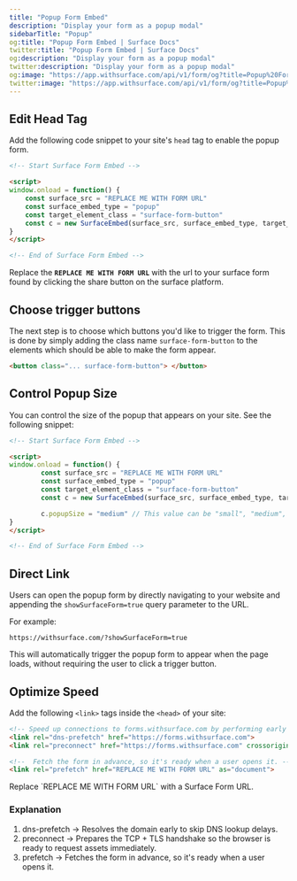 ```yaml
---
title: "Popup Form Embed"
description: "Display your form as a popup modal"
sidebarTitle: "Popup"
og:title: "Popup Form Embed | Surface Docs"
twitter:title: "Popup Form Embed | Surface Docs"
og:description: "Display your form as a popup modal"
twitter:description: "Display your form as a popup modal"
og:image: "https://app.withsurface.com/api/v1/form/og?title=Popup%20Form%20Embed"
twitter:image: "https://app.withsurface.com/api/v1/form/og?title=Popup%20Form%20Embed"
---
```



<SurfaceTagWarning />

## Edit Head Tag

Add the following code snippet to your site's `head` tag to enable the popup form.

```html
<!-- Start Surface Form Embed -->

<script>
window.onload = function() {
    const surface_src = "REPLACE ME WITH FORM URL"
    const surface_embed_type = "popup"
    const target_element_class = "surface-form-button"
    const c = new SurfaceEmbed(surface_src, surface_embed_type, target_element_class)
}
</script>

<!-- End of Surface Form Embed -->
```

Replace the **`REPLACE ME WITH FORM URL`** with the url to your surface form found by clicking the share button on the surface platform.

## Choose trigger buttons

The next step is to choose which buttons you'd like to trigger the form. This is done by simply adding the class name `surface-form-button` to the elements which should be able to make the form appear.

```html
<button class="... surface-form-button"> </button>
```

## Control Popup Size

You can control the size of the popup that appears on your site. See the following snippet:

```html
<!-- Start Surface Form Embed -->

<script>
window.onload = function() {
        const surface_src = "REPLACE ME WITH FORM URL"
        const surface_embed_type = "popup"
        const target_element_class = "surface-form-button"
        const c = new SurfaceEmbed(surface_src, surface_embed_type, target_element_class)

        c.popupSize = "medium" // This value can be "small", "medium", or "large"
}
</script>

<!-- End of Surface Form Embed -->
```

## Direct Link

Users can open the popup form by directly navigating to your website and appending the `showSurfaceForm=true` query parameter to the URL.

For example:
```
https://withsurface.com/?showSurfaceForm=true
```

This will automatically trigger the popup form to appear when the page loads, without requiring the user to click a trigger button.

## Optimize Speed

Add the following `<link>` tags inside the `<head>` of your site:

```html
<!-- Speed up connections to forms.withsurface.com by performing early DNS resolution and TCP handshake -->
<link rel="dns-prefetch" href="https://forms.withsurface.com">
<link rel="preconnect" href="https://forms.withsurface.com" crossorigin>

<!--  Fetch the form in advance, so it's ready when a user opens it. -->
<link rel="prefetch" href="REPLACE ME WITH FORM URL" as="document">
```

<Info>
Replace `REPLACE ME WITH FORM URL` with a Surface Form URL.
</Info>

### Explanation

1. dns-prefetch → Resolves the domain early to skip DNS lookup delays.
2. preconnect → Prepares the TCP + TLS handshake so the browser is ready to request assets immediately.
3. prefetch → Fetches the form in advance, so it's ready when a user opens it.
